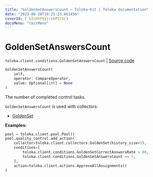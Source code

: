 ```yaml
---
title: "GoldenSetAnswersCount — Toloka-Kit | Toloka documentation"
date: "2023-08-28T10:25:23.661456"
coverId: F_bIcOYF9yjrxkPZrXc3
docsMenu: "tkitMenu"
---
```


# GoldenSetAnswersCount

`toloka.client.conditions.GoldenSetAnswersCount` | [Source code](https://github.com/Toloka/toloka-kit/blob/v1.2.1/src/client/conditions.py#L255)

```python
GoldenSetAnswersCount(
    self,
    operator: CompareOperator,
    value: Optional[int] = None
)
```

The number of completed control tasks.

`GoldenSetAnswersCount` is used with collectors:
- [GoldenSet](/docs/toloka-kit/reference/toloka.client.collectors.GoldenSet)

**Examples:**

```python
pool = toloka.client.pool.Pool()
pool.quality_control.add_action(
    collector=toloka.client.collectors.GoldenSet(history_size=5),
    conditions=[
        toloka.client.conditions.GoldenSetCorrectAnswersRate > 80,
        toloka.client.conditions.GoldenSetAnswersCount >= 5,
    ],
    action=toloka.client.actions.ApproveAllAssignments()
)
```